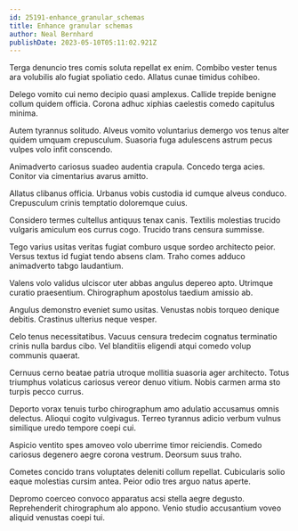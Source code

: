 ```yaml
---
id: 25191-enhance_granular_schemas
title: Enhance granular schemas
author: Neal Bernhard
publishDate: 2023-05-10T05:11:02.921Z
---
```


Terga denuncio tres comis soluta repellat ex enim. Combibo vester tenus ara volubilis alo fugiat spoliatio cedo. Allatus cunae timidus cohibeo.

Delego vomito cui nemo decipio quasi amplexus. Callide trepide benigne collum quidem officia. Corona adhuc xiphias caelestis comedo capitulus minima.

Autem tyrannus solitudo. Alveus vomito voluntarius demergo vos tenus alter quidem umquam crepusculum. Suasoria fuga adulescens astrum pecus vulpes volo infit conscendo.

Animadverto cariosus suadeo audentia crapula. Concedo terga acies. Conitor via cimentarius avarus amitto.

Allatus clibanus officia. Urbanus vobis custodia id cumque alveus conduco. Crepusculum crinis temptatio doloremque cuius.

Considero termes cultellus antiquus tenax canis. Textilis molestias trucido vulgaris amiculum eos currus cogo. Trucido trans censura summisse.

Tego varius usitas veritas fugiat comburo usque sordeo architecto peior. Versus textus id fugiat tendo absens clam. Traho comes adduco animadverto tabgo laudantium.

Valens volo validus ulciscor uter abbas angulus depereo apto. Utrimque curatio praesentium. Chirographum apostolus taedium amissio ab.

Angulus demonstro eveniet sumo usitas. Venustas nobis torqueo denique debitis. Crastinus ulterius neque vesper.

Celo tenus necessitatibus. Vacuus censura tredecim cognatus terminatio crinis nulla bardus cibo. Vel blanditiis eligendi atqui comedo volup communis quaerat.

Cernuus cerno beatae patria utroque mollitia suasoria ager architecto. Totus triumphus volaticus cariosus vereor denuo vitium. Nobis carmen arma sto turpis pecco currus.

Deporto vorax tenuis turbo chirographum amo adulatio accusamus omnis delectus. Alioqui cogito vulgivagus. Terreo tyrannus adicio verbum vulnus similique uredo tempore coepi cui.

Aspicio ventito spes amoveo volo uberrime timor reiciendis. Comedo cariosus degenero aegre corona vestrum. Deorsum suus traho.

Cometes concido trans voluptates deleniti collum repellat. Cubicularis solio eaque molestias cursim antea. Peior odio tres arguo natus aperte.

Depromo coerceo convoco apparatus acsi stella aegre degusto. Reprehenderit chirographum alo appono. Venio studio accusantium voveo aliquid venustas coepi tui.
